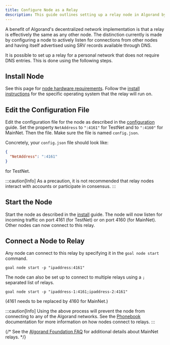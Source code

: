 ```yaml
---
title: Configure Node as a Relay
description: This guide outlines setting up a relay node in Algorand by configuring NetAddress in config.json and connecting other nodes via goal node start. Relay nodes should avoid account interaction or consensus participation.
---
```


A benefit of Algorand's decentralized network implementation is that a relay is effectively the same as any other node. The distinction currently is made by configuring a node to actively listen for connections from other nodes and having itself advertised using SRV records available through DNS.

It is possible to set up a relay for a personal network that does not require DNS entries. This is done using the following steps.

## Install Node

See this page for [node hardware requirements](FUTURELINK).
Follow the [install instructions](FUTURELINK) for the specific operating system that the relay will run on.

## Edit the Configuration File

Edit the configuration file for the node as described in the [configuration](FUTURELINK) guide. Set the property `NetAddress` to `":4161"` for TestNet and to `":4160"` for MainNet. Then the file. Make sure the file is named `config.json`.

Concretely, your `config.json` file should look like:

```json
{
  "NetAddress": ":4161"
}
```

for TestNet.

:::caution[Info]
As a precaution, it is not recommended that relay nodes interact with accounts or participate in consensus.
:::

## Start the Node

Start the node as described in the [install](FUTURELINK) guide. The node will now listen for incoming traffic on port 4161 (for TestNet) or on port 4160 (for MainNet). Other nodes can now connect to this relay.

## Connect a Node to Relay

Any node can connect to this relay by specifying it in the `goal node start` command.

```
goal node start -p "ipaddress:4161"
```

The node can also be set up to connect to multiple relays using a `;` separated list of relays.

```
goal node start -p "ipaddress-1:4161;ipaddress-2:4161"
```

(4161 needs to be replaced by 4160 for MainNet.)

:::caution[Info]
Using the above process will prevent the node from connecting to any of the Algorand networks. See the [Phonebook](FUTURELINK) documentation for more information on how nodes connect to relays.
:::

{/* See the [Algorand Foundation FAQ](https://www.algorand.foundation/general-faq#04-faq) for additional details about MainNet relays. */}
